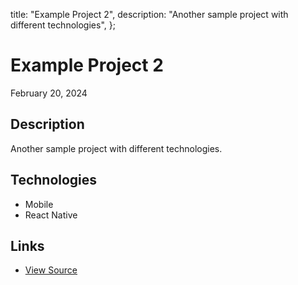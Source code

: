   title: "Example Project 2",
  description: "Another sample project with different technologies",
};

# Example Project 2

<div className="flex items-center gap-4 text-sm text-gray-500 dark:text-gray-400 mb-8">
  <time dateTime="2024-02-20">February 20, 2024</time>
</div>

## Description

Another sample project with different technologies.

## Technologies

- Mobile
- React Native

## Links

- [View Source](https://github.com/yourusername/project2)